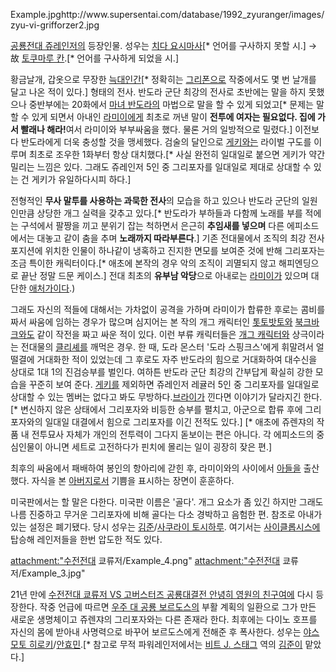 Example.jpghttp://www.supersentai.com/database/1992_zyuranger/images/zyu-vi-grifforzer2.jpg

[[공룡전대 쥬레인저]]의 등장인물. 성우는 [[치다 요시마사]][* 언어를 구사하지 못할 시.] → 故 [[토쿠마루 칸]].[* 언어를 구사하게 되었을 시.]

황금날개, 갑옷으로 무장한 [[늑대인간]][* 정확히는 [[그리폰]]으로 작중에서도 몇 번 날개를 달고 나온 적이 있다.] 형태의 전사. 반도라 군단 최강의 전사로 초반에는 말을 하지 못했으나 중반부에는 20화에서 [[마녀 반도라]]의 마법으로 말을 할 수 있게 되었고[* 문제는 말할 수 있게 되면서 아내인 [[라미이]]에게 최초로 꺼낸 말이 '''전투에 여자는 필요없다. 집에 가서 빨래나 해라!'''여서 라미이와 부부싸움을 했다. 물론 거의 일방적으로 밀렸다.] 이전보다 반도라에게 더욱 충성할 것을 맹세했다. 검술의 달인으로 [[게키(공룡전대 쥬레인저)|게키]]와는 라이벌 구도를 이루며 최초로 조우한 1화부터 항상 대치했다.[* 사실 완전히 일대일로 붙으면 게키가 약간 밀리는 느낌은 있다. 그래도 쥬레인저 5인 중 그리포자를 일대일로 제대로 상대할 수 있는 건 게키가 유일하다시피 하다.]

전형적인 '''무사 말투를 사용하는 과묵한 전사'''의 모습을 하고 있으나 반도라 군단의 일원인만큼 상당한 개그 실력을 갖추고 있다.[* 반도라가 부하들과 다함께 노래를 부를 적에는 구석에서 팔짱을 끼고 분위기 잡는 척하면서 은근히 '''추임새를 넣으며''' 다른 에피소드에서는 대놓고 같이 춤을 추며 '''노래까지 따라부른다'''.] 기존 전대물에서 조직의 최강 전사 포지션에 위치한 인물이 하나같이 냉혹하고 진지한 면모를 보여준 것에 반해 그리포자는 조금 특이한 캐릭터이다.[* 애초에 본작의 경우 악의 조직이 괴멸되지 않고 해피엔딩으로 끝난 정말 드문 케이스.] 전대 최초의 '''유부남 악당'''으로 아내로는 [[라미이]]가 있으며 대단한 [[애처가]]이다.)

그래도 자신의 적들에 대해서는 가차없이 공격을 가하며 라미이가 합류한 후로는 콤비를 짜서 싸움에 임하는 경우가 많으며 심지어는 본 작의 개그 캐릭터인 [[톳토밧토]]와 [[북크바크]]와도 같이 작전을 짜고 싸운 적이 있다. 이런 부류 캐릭터들은 [[개그 캐릭터]]와 상극이라는 전대물의 [[클리셰]]를 깨먹은 경우. 한 때, 도라 몬스터 '도라 스핑크스'에게 휘말려서 얼떨결에 거대화한 적이 있었는데 그 후로도 자주 반도라의 힘으로 거대화하여 대수신을 상대로 1대 1의 진검승부를 벌인다. 여하튼 반도라 군단 최강의 간부답게 확실히 강한 모습을 꾸준히 보여 준다. [[게키(공룡전대 쥬레인저)|게키]]를 제외하면 쥬레인저 레귤러 5인 중 그리포자를 일대일로 상대할 수 있는 멤버는 없다고 봐도 무방하다.[[브라이(공룡전대 쥬레인저)|브라이]]가 낀다면 이야기가 달라지긴 한다.[* 변신하지 않은 상태에서 그리포자와 비등한 승부를 펼치고, 아군으로 합류 후에 그리포자와의 일대일 대결에서 힘으로 그리포자를 이긴 전적도 있다.] [* 애초에 쥬렌쟈의 작품 내 전투묘사 자체가 개인의 전투력이 그다지 돋보이는 편은 아니다. 각 에피소드의 중심인물이 아니면 세트로 고전하다가 핀치에 몰리는 일이 굉장히 잦은 편.]

최후의 싸움에서 패배하여 봉인의 항아리에 갇힌 후, 라미이와의 사이에서 [[아들]]을 출산했다. 자식을 본 [[아버지]]로서 기쁨을 표시하는 장면이 훈훈하다. 

미국판에서는 할 말은 다한다. 미국판 이름은 '골다'. 개그 요소가 좀 있긴 하지만 그래도 나름 진중하고 무거운 그리포자에 비해 골다는 다소 경박하고 음험한 편. 참조로 아내가 있는 설정은 폐기됐다. 당시 성우는 [[김준]]/[[사쿠라이 토시하루]]. 여기서는 [[도라타로스|사이클롭시스]]에 탑승해 레인저들을 한번 압도한 적도 있다.

attachment:"수전전대 쿄류저/Example_4.png" 
attachment:"수전전대 쿄류저/Example_3.jpg" 

21년 만에 [[수전전대 쿄류저 VS 고버스터즈|수전전대 쿄류저 VS 고버스터즈 공룡대결전 안녕히 영원의 친구여]]에 다시 등장한다. 작중 언급에 따르면 [[우주 대 공룡 보르도스]]의 부활 계획의 일환으로 그가 만든 새로운 생명체이고 쥬렌쟈의 그리포자와는 다른 존재라 한다. 최후에는 다이노 호프를 자신의 몸에 받아내 사명력으로 바꾸어 보르도스에게 전해준 후 폭사한다. 성우는 [[야스모토 히로키]]/[[안효민]].[* 참고로 무적 파워레인저에서는 [[비트 J. 스태그]] 역의 [[김준]]이 맡았다.]

